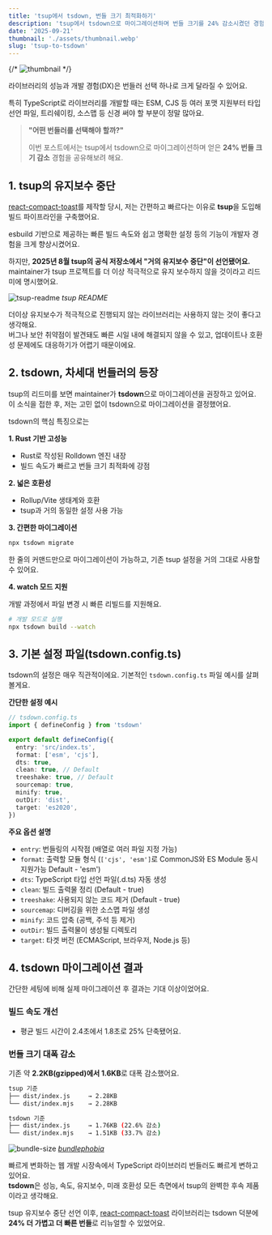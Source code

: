```yaml
---
title: 'tsup에서 tsdown, 번들 크기 최적화하기'
description: 'tsup에서 tsdown으로 마이그레이션하며 번들 크기를 24% 감소시켰던 경험을 공유해요.'
date: '2025-09-21'
thumbnail: './assets/thumbnail.webp'
slug: 'tsup-to-tsdown'
---
```


{/* ![thumbnail](./assets/thumbnail.webp) */}

라이브러리의 성능과 개발 경험(DX)은 번들러 선택 하나로 크게 달라질 수 있어요.

특히 TypeScript로 라이브러리를 개발할 때는 ESM, CJS 등 여러 포맷 지원부터 타입 선언 파일, 트리쉐이킹, 소스맵 등 신경 써야 할 부분이 정말 많아요.

> **"어떤 번들러를 선택해야 할까?"**
>
> 이번 포스트에서는 tsup에서 tsdown으로 마이그레이션하며 얻은 **24% 번들 크기 감소** 경험을 공유해보려 해요.

## 1. tsup의 유지보수 중단

[react-compact-toast](https://github.com/m2na7/react-compact-toast)를 제작할 당시, 저는 간편하고 빠르다는 이유로 **tsup**을 도입해 빌드 파이프라인을 구축했어요.

esbuild 기반으로 제공하는 빠른 빌드 속도와 쉽고 명확한 설정 등의 기능이 개발자 경험을 크게 향상시켰어요.

하지만, **2025년 8월 tsup의 공식 저장소에서 "거의 유지보수 중단"이 선언됐어요.**  
maintainer가 tsup 프로젝트를 더 이상 적극적으로 유지 보수하지 않을 것이라고 리드미에 명시했어요.

![tsup-readme](./assets/tsup-readme.webp)
_tsup README_

더이상 유지보수가 적극적으로 진행되지 않는 라이브러리는 사용하지 않는 것이 좋다고 생각해요.  
버그나 보안 취약점이 발견돼도 빠른 시일 내에 해결되지 않을 수 있고, 업데이트나 호환성 문제에도 대응하기가 어렵기 때문이에요.

## 2. tsdown, 차세대 번들러의 등장

tsup의 리드미를 보면 maintainer가 **tsdown**으로 마이그레이션을 권장하고 있어요.  
이 소식을 접한 후, 저는 고민 없이 tsdown으로 마이그레이션을 결정했어요.

tsdown의 핵심 특징으로는

**1. Rust 기반 고성능**

- Rust로 작성된 Rolldown 엔진 내장
- 빌드 속도가 빠르고 번들 크기 최적화에 강점

**2. 넓은 호환성**

- Rollup/Vite 생태계와 호환
- tsup과 거의 동일한 설정 사용 가능

**3. 간편한 마이그레이션**

```bash
npx tsdown migrate
```

한 줄의 커맨드만으로 마이그레이션이 가능하고, 기존 tsup 설정을 거의 그대로 사용할 수 있어요.

**4. watch 모드 지원**

개발 과정에서 파일 변경 시 빠른 리빌드를 지원해요.

```bash
# 개발 모드로 실행
npx tsdown build --watch
```

## 3. 기본 설정 파일(tsdown.config.ts)

tsdown의 설정은 매우 직관적이에요. 기본적인 `tsdown.config.ts` 파일 예시를 살펴볼게요.

**간단한 설정 예시**

```typescript
// tsdown.config.ts
import { defineConfig } from 'tsdown'

export default defineConfig({
  entry: 'src/index.ts',
  format: ['esm', 'cjs'],
  dts: true,
  clean: true, // Default
  treeshake: true, // Default
  sourcemap: true,
  minify: true,
  outDir: 'dist',
  target: 'es2020',
})
```

**주요 옵션 설명**

- `entry`: 번들링의 시작점 (배열로 여러 파일 지정 가능)
- `format`: 출력할 모듈 형식 (`['cjs', 'esm']`로 CommonJS와 ES Module 동시 지원가능 Default - 'esm')
- `dts`: TypeScript 타입 선언 파일(.d.ts) 자동 생성
- `clean`: 빌드 출력물 정리 (Default - true)
- `treeshake`: 사용되지 않는 코드 제거 (Default - true)
- `sourcemap`: 디버깅을 위한 소스맵 파일 생성
- `minify`: 코드 압축 (공백, 주석 등 제거)
- `outDir`: 빌드 출력물이 생성될 디렉토리
- `target`: 타겟 버전 (ECMAScript, 브라우저, Node.js 등)

## 4. tsdown 마이그레이션 결과

간단한 세팅에 비해 실제 마이그레이션 후 결과는 기대 이상이었어요.

### 빌드 속도 개선

- 평균 빌드 시간이 2.4초에서 1.8초로 25% 단축됐어요.

### 번들 크기 대폭 감소

기존 약 **2.2KB(gzipped)에서 1.6KB**로 대폭 감소했어요.

```bash
tsup 기준
├── dist/index.js     → 2.28KB
└── dist/index.mjs    → 2.28KB

tsdown 기준
├── dist/index.js     → 1.76KB (22.6% 감소)
└── dist/index.mjs    → 1.51KB (33.7% 감소)
```

![bundle-size](./assets/bundle-size.webp)
_[bundlephobia](https://bundlephobia.com/package/react-compact-toast@0.2.3)_

빠르게 변화하는 웹 개발 시장속에서 TypeScript 라이브러리 번들러도 빠르게 변하고 있어요.  
**tsdown**은 성능, 속도, 유지보수, 미래 호환성 모든 측면에서 tsup의 완벽한 후속 제품이라고 생각해요.

tsup 유지보수 중단 선언 이후, [react-compact-toast](https://github.com/m2na7/react-compact-toast) 라이브러리는 tsdown 덕분에 **24% 더 가볍고 더 빠른 번들**로 리뉴얼할 수 있었어요.

